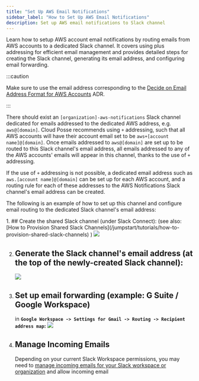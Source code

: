 ```yaml
---
title: "Set Up AWS Email Notifications"
sidebar_label: "How to Set Up AWS Email Notifications"
description: Set up AWS email notifications to Slack channel
---
```


<Intro>
Learn how to setup AWS account email notifications by routing emails from AWS accounts to a dedicated Slack channel. It covers using plus addressing for efficient email management and provides detailed steps for creating the Slack channel, generating its email address, and configuring email forwarding.
</Intro>

:::caution

Make sure to use the email address corresponding to the
[Decide on Email Address Format for AWS Accounts](/learn/foundation/design-decisions/decide-on-email-address-format-for-aws-accounts)
ADR.

:::

There should exist an `[organization]-aws-notifications` Slack channel dedicated for emails addressed to the dedicated
AWS address, e.g. `aws@[domain]`. Cloud Posse recommends using `+` addressing, such that all AWS accounts will have
their account email set to be `aws+[account name]@[domain]`. Once emails addressed to `aws@[domain]` are set up to be
routed to this Slack channel's email address, all emails addressed to any of the AWS accounts' emails will appear in
this channel, thanks to the use of `+` addressing.

If the use of `+` addressing is not possible, a dedicated email address such as `aws.[account name]@[domain]` can be set
up for each AWS account, and a routing rule for each of these addresses to the AWS Notifications Slack channel's email
address can be created.

The following is an example of how to set up this channel and configure email routing to the dedicated Slack channel's
email address:

<Steps>
  1. ## Create the shared Slack channel (under Slack Connect):
     (see also: [How to Provision Shared Slack Channels](/jumpstart/tutorials/how-to-provision-shared-slack-channels) )
     <img src="/assets/refarch/image-20211016-221505.png" />

  2. ## Generate the Slack channel's email address (at the top of the newly-created Slack channel):
     <img src="/assets/refarch/image-20211016-221515.png" /><br/>

  3. ## Set up email forwarding (example: G Suite / Google Workspace)
     in **`Google Workspace -> Settings for Gmail -> Routing -> Recipient address map`:**
     <img src="/assets/refarch/image-20211016-221527.png" /><br/>

  4. ## Manage Incoming Emails
     Depending on your current Slack Workspace permissions, you may need to [manage incoming emails for your Slack workspace or organization](https://slack.com/help/articles/360053335433-Manage-incoming-emails-for-your-workspace-or-organization) and allow incoming email
</Steps>
